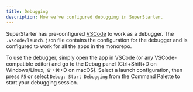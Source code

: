 ```yaml
---
title: Debugging
description: How we've configured debugging in SuperStarter.
---
```


SuperStarter has pre-configured [VSCode](https://code.visualstudio.com/) to work as a debugger. The `.vscode/launch.json` file contains the configuration for the debugger and is configured to work for all the apps in the monorepo.

To use the debugger, simply open the app in VSCode (or any VSCode-compatible editor) and go to the Debug panel (Ctrl+Shift+D on Windows/Linux, ⇧+⌘+D on macOS). Select a launch configuration, then press `F5` or select `Debug: Start Debugging` from the Command Palette to start your debugging session.
